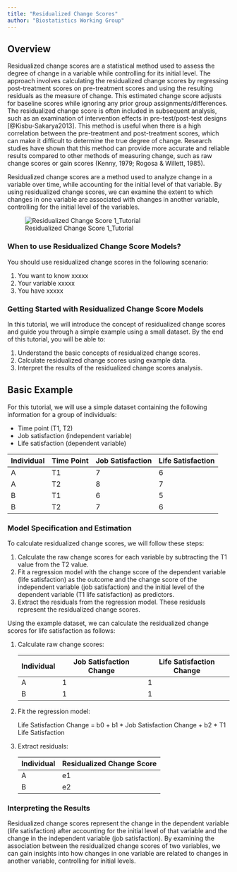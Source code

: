 ```yaml
---
title: "Residualized Change Scores"
author: "Biostatistics Working Group"
---
```


## Overview
Residualized change scores are a statistical method used to assess the degree of change in a variable while controlling for its initial level. The approach involves calculating the residualized change scores by regressing post-treatment scores on pre-treatment scores and using the resulting residuals as the measure of change. This estimated change score adjusts for baseline scores while ignoring any prior group assignments/differences. The residualized change score is often included in subsequent analysis, such as an examination of intervention effects in pre-test/post-test designs [@Kisbu-Sakarya2013]. This method is useful when there is a high correlation between the pre-treatment and post-treatment scores, which can make it difficult to determine the true degree of change. Research studies have shown that this method can provide more accurate and reliable results compared to other methods of measuring change, such as raw change scores or gain scores (Kenny, 1979; Rogosa & Willett, 1985).

Residualized change scores are a method used to analyze change in a variable over time, while accounting for the initial level of that variable. By using residualized change scores, we can examine the extent to which changes in one variable are associated with changes in another variable, controlling for the initial level of the variables.

![Residualized Change Score 1_Tutorial](./figures/Residualized Change Score.png)

### When to use Residualized Change Score Models?
You should use residualized change scores in the following scenario:

1.	You want to know xxxxx
2.	Your variable xxxxx
3.	You have xxxxx 

### Getting Started with Residualized Change Score Models
In this tutorial, we will introduce the concept of residualized change scores and guide you through a simple example using a small dataset. By the end of this tutorial, you will be able to:

1. Understand the basic concepts of residualized change scores.
2. Calculate residualized change scores using example data.
3. Interpret the results of the residualized change scores analysis.

## Basic Example
For this tutorial, we will use a simple dataset containing the following information for a group of individuals:

- Time point (T1, T2)
- Job satisfaction (independent variable)
- Life satisfaction (dependent variable)

| Individual | Time Point | Job Satisfaction | Life Satisfaction |
| ---------- | ---------- | ---------------- | ----------------- |
| A          | T1         | 7                | 6                 |
| A          | T2         | 8                | 7                 |
| B          | T1         | 6                | 5                 |
| B          | T2         | 7                | 6                 |

### Model Specification and Estimation

To calculate residualized change scores, we will follow these steps:

1. Calculate the raw change scores for each variable by subtracting the T1 value from the T2 value.
2. Fit a regression model with the change score of the dependent variable (life satisfaction) as the outcome and the change score of the independent variable (job satisfaction) and the initial level of the dependent variable (T1 life satisfaction) as predictors.
3. Extract the residuals from the regression model. These residuals represent the residualized change scores.

Using the example dataset, we can calculate the residualized change scores for life satisfaction as follows:

1. Calculate raw change scores:

   | Individual | Job Satisfaction Change | Life Satisfaction Change |
   | ---------- | ----------------------- | ------------------------ |
   | A          | 1                       | 1                        |
   | B          | 1                       | 1                        |

2. Fit the regression model:

   Life Satisfaction Change = b0 + b1 * Job Satisfaction Change + b2 * T1 Life Satisfaction

3. Extract residuals:

   | Individual | Residualized Change Score |
   | ---------- | ------------------------- |
   | A          | e1                        |
   | B          | e2                        |

### Interpreting the Results

Residualized change scores represent the change in the dependent variable (life satisfaction) after accounting for the initial level of that variable and the change in the independent variable (job satisfaction). By examining the association between the residualized change scores of two variables, we can gain insights into how changes in one variable are related to changes in another variable, controlling for initial levels.


